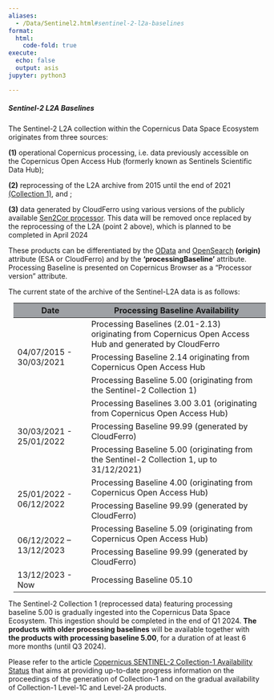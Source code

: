 ```yaml
---
aliases: 
  - /Data/Sentinel2.html#sentinel-2-l2a-baselines
format:
  html:
    code-fold: true
execute:
  echo: false
  output: asis
jupyter: python3

---
```


##### Sentinel-2 L2A Baselines

The Sentinel-2 L2A collection within the Copernicus Data Space Ecosystem originates from three sources: 

**(1)** operational Copernicus processing, i.e. data previously accessible on the Copernicus Open Access Hub (formerly known as Sentinels Scientific Data Hub);
 
**(2)** reprocessing of the L2A archive from 2015 until the end of 2021 [(Collection 1)](https://sentinel.esa.int/web/sentinel/sentinel-data-access/sentinel-products/sentinel-2-data-products/collection-1-level-2a){target="_blank"}, and ;

**(3)** data generated by CloudFerro using various versions of the publicly available [Sen2Cor processor](https://step.esa.int/main/snap-supported-plugins/sen2cor/){target="_blank"}. This data will be removed once replaced by the reprocessing of the L2A (point 2 above), which is planned to be completed in April 2024

These products can be differentiated by the [OData](https://documentation.dataspace.copernicus.eu/APIs/OData.html#query-by-attributes){target="_blank"} and [OpenSearch](https://catalogue.dataspace.copernicus.eu/resto/api/collections/Sentinel2/describe.xml){target="_blank"} **(origin)** attribute (ESA or CloudFerro) and by the **'processingBaseline'** attribute. Processing Baseline is presented on Copernicus Browser as a "Processor version" attribute.

The current state of the archive of the Sentinel-L2A data is as follows:

<table class="table-roadmap" style="margin: 10px;">
  <thead>
    <tr>
      <th style="background-color: #9ea1a5">Date</th>
      <th style="background-color: #9ea1a5">Processing Baseline Availability</th>
    </tr>
  </thead>
  <tbody>
    <tr>
      <td rowspan="3">04/07/2015 - 30/03/2021</td>
      <td>Processing Baselines (2.01-2.13) originating from Copernicus Open Access Hub and generated by CloudFerro</td>
    </tr>
      <tr>
        <td>Processing Baseline 2.14 originating from Copernicus Open Access Hub</td>
      </tr>
      <tr>
        <td>Processing Baseline 5.00 (originating from the Sentinel-2 Collection 1)</td>
      </tr>
    <tr>
      <td rowspan="3">30/03/2021 - 25/01/2022</td>
      <td>Processing Baselines 3.00 3.01 (originating from Copernicus Open Access Hub)</td>
    </tr>
      <tr>
        <td>Processing Baseline 99.99 (generated by CloudFerro)</td>
      </tr>
      <tr>
        <td>Processing Baseline 5.00 (originating from the Sentinel-2 Collection 1, up to 31/12/2021)</td>
      </tr>
    <tr>
      <td rowspan="2">25/01/2022 - 06/12/2022</td>
      <td>Processing Baseline 4.00 (originating from Copernicus Open Access Hub)</td>
    </tr>
      <tr>
        <td>Processing Baseline 99.99 (generated by CloudFerro)</td>
      </tr>
    <tr>
      <td rowspan="2">06/12/2022 – 13/12/2023</td>
      <td>Processing Baseline 5.09 (originating from Copernicus Open Access Hub)</td>
    </tr>
      <tr>
        <td>Processing Baseline 99.99 (generated by CloudFerro)</td>
      </tr>
    <tr>
      <td>13/12/2023 - Now</td>
      <td>Processing Baseline 05.10</td>
    </tr>
  </tbody>
</table>



The Sentinel-2 Collection 1 (reprocessed data) featuring processing baseline 5.00 is gradually ingested into the Copernicus Data Space Ecosystem. This ingestion should be completed in the end of Q1 2024. **The products with older processing baselines** will be available together with **the products with processing baseline 5.00**, for a duration of at least 6 more months (until Q3 2024). 

Please refer to the article [Copernicus SENTINEL-2 Collection-1 Availability Status](https://sentinels.copernicus.eu/web/sentinel/technical-guides/sentinel-2-msi/copernicus-sentinel-2-collection-1-availability-status) that aims at providing up-to-date progress information on the proceedings of the generation of Collection-1 and on the gradual availability of Collection-1 Level-1C and Level-2A products.
